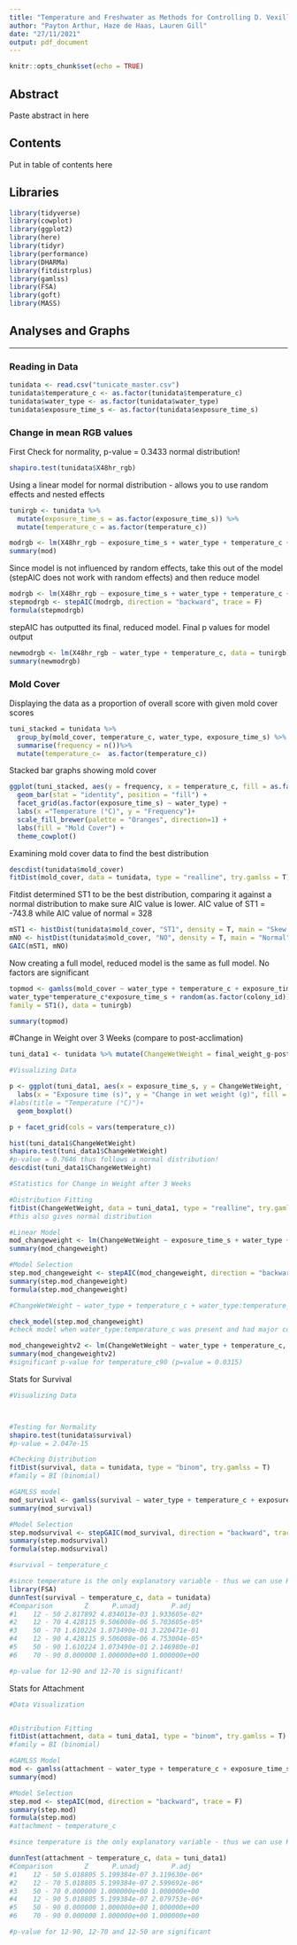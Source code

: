 ```yaml
---
title: "Temperature and Freshwater as Methods for Controlling D. Vexillum Biofouling"
author: "Payton Arthur, Haze de Haas, Lauren Gill"
date: "27/11/2021"
output: pdf_document
---
```


```r
knitr::opts_chunk$set(echo = TRUE)
```

## Abstract
Paste abstract in here

## Contents
Put in table of contents here

## Libraries

```r
library(tidyverse)
library(cowplot)
library(ggplot2)
library(here)
library(tidyr)
library(performance)
library(DHARMa)
library(fitdistrplus)
library(gamlss)
library(FSA)
library(goft)
library(MASS)
```

## Analyses and Graphs
***
### Reading in Data

```r
tunidata <- read.csv("tunicate_master.csv")
tunidata$temperature_c <- as.factor(tunidata$temperature_c)
tunidata$water_type <- as.factor(tunidata$water_type)
tunidata$exposure_time_s <- as.factor(tunidata$exposure_time_s)

```
### Change in mean RGB values

First Check for normality, p-value = 0.3433 normal distribution!
```r
shapiro.test(tunidata$X48hr_rgb)
```

Using a linear model for normal distribution - allows you to use random effects and nested effects 

```r
tunirgb <- tunidata %>% 
  mutate(exposure_time_s = as.factor(exposure_time_s)) %>% 
  mutate(temperature_c = as.factor(temperature_c))

modrgb <- lm(X48hr_rgb ~ exposure_time_s + water_type + temperature_c + exposure_time_s*water_type*temperature_c + (1|colony_id), family = gaussian, data = tunirgb)
summary(mod)
```

Since model is not influenced by random effects, take this out of the model (stepAIC does not work with random effects) and then reduce model 

```r
modrgb <- lm(X48hr_rgb ~ exposure_time_s + water_type + temperature_c + exposure_time_s*water_type*temperature_c, family = gaussian, data = tunirgb)
stepmodrgb <- stepAIC(modrgb, direction = "backward", trace = F)
formula(stepmodrgb)
```

stepAIC has outputted its final, reduced model. Final p values for model output
```r
newmodrgb <- lm(X48hr_rgb ~ water_type + temperature_c, data = tunirgb)
summary(newmodrgb)
```


### Mold Cover

Displaying the data as a proportion of overall score with given mold cover scores
```r
tuni_stacked = tunidata %>%
  group_by(mold_cover, temperature_c, water_type, exposure_time_s) %>%
  summarise(frequency = n())%>%
  mutate(temperature_c=  as.factor(temperature_c))
```

Stacked bar graphs showing mold cover
```r
ggplot(tuni_stacked, aes(y = frequency, x = temperature_c, fill = as.factor(mold_cover))) +
  geom_bar(stat = "identity", position = "fill") +
  facet_grid(as.factor(exposure_time_s) ~ water_type) +
  labs(x ="Temperature (°C)", y = "Frequency")+
  scale_fill_brewer(palette = "Oranges", direction=1) +
  labs(fill = "Mold Cover") +
  theme_cowplot()
```


Examining mold cover data to find the best distribution

```r
descdist(tunidata$mold_cover)
fitDist(mold_cover, data = tunidata, type = "realline", try.gamlss = T)
```

Fitdist determined ST1 to be the best distribution, comparing it against a normal distribution to make sure AIC value is lower. AIC value of ST1 = -743.8 while AIC value of normal = 328
```r
mST1 <- histDist(tunidata$mold_cover, "ST1", density = T, main = "Skew t (Azzalini type 1)")
mNO <- histDist(tunidata$mold_cover, "NO", density = T, main = "Normal")
GAIC(mST1, mNO)
```


Now creating a full model, reduced model is the same as full model. No factors are significant
```r
topmod <- gamlss(mold_cover ~ water_type + temperature_c + exposure_time_s +
water_type*temperature_c*exposure_time_s + random(as.factor(colony_id)), 
family = ST1(), data = tunirgb)

summary(topmod)
```


#Change in Weight over 3 Weeks (compare to post-acclimation)

```r
tuni_data1 <- tunidata %>% mutate(ChangeWetWeight = final_weight_g-post_acclimation_weight_g)

#Visualizing Data

p <- ggplot(tuni_data1, aes(x = exposure_time_s, y = ChangeWetWeight, fill = water_type))+
  labs(x = "Exposure time (s)", y = "Change in wet weight (g)", fill = "Water type")+
#labs(title = "Temperature (°C)")+
  geom_boxplot()

p + facet_grid(cols = vars(temperature_c))

hist(tuni_data1$ChangeWetWeight)
shapiro.test(tuni_data1$ChangeWetWeight)
#p-value = 0.7646 thus follows a normal distribution!
descdist(tuni_data1$ChangeWetWeight)

#Statistics for Change in Weight after 3 Weeks

#Distribution Fitting
fitDist(ChangeWetWeight, data = tuni_data1, type = "realline", try.gamlss = T)
#this also gives normal distribution

#Linear Model
mod_changeweight <- lm(ChangeWetWeight ~ exposure_time_s + water_type + temperature_c + exposure_time_s*water_type*temperature_c, family = gaussian, data = tuni_data1)
summary(mod_changeweight)

#Model Selection
step.mod_changeweight <- stepAIC(mod_changeweight, direction = "backward", trace = F)
summary(step.mod_changeweight)
formula(step.mod_changeweight)

#ChangeWetWeight ~ water_type + temperature_c + water_type:temperature_c

check_model(step.mod_changeweight)
#check model when water_type:temperature_c was present and had major collinearity issues, thus removed water_type:temperature and check model again and collinearity issues were solved

mod_changeweightv2 <- lm(ChangeWetWeight ~ water_type + temperature_c, family = gaussian, data = tuni_data1)
summary(mod_changeweightv2)
#significant p-value for temperature_c90 (p=value = 0.0315)

```

Stats for Survival
```r
#Visualizing Data 



#Testing for Normality
shapiro.test(tunidata$survival)
#p-value = 2.047e-15

#Checking Distribution
fitDist(survival, data = tunidata, type = "binom", try.gamlss = T)
#family = BI (binomial)

#GAMLSS model 
mod_survival <- gamlss(survival ~ water_type + temperature_c + exposure_time_s + water_type*temperature_c*exposure_time_s + random(as.factor(colony_id)), family = BI, data = tunidata)
summary(mod_survival)

#Model Selection
step.modsurvival <- stepGAIC(mod_survival, direction = "backward", trace = F)
summary(step.modsurvival)
formula(step.modsurvival)

#survival ~ temperature_c

#since temperature is the only explanatory variable - thus we can use Kruskal-Wallis Test to see p-values comparing temperatures to controls
library(FSA)
dunnTest(survival ~ temperature_c, data = tunidata)
#Comparison        Z      P.unadj        P.adj
#1    12 - 50 2.817892 4.834013e-03 1.933605e-02*
#2    12 - 70 4.428115 9.506008e-06 5.703605e-05*
#3    50 - 70 1.610224 1.073490e-01 3.220471e-01
#4    12 - 90 4.428115 9.506008e-06 4.753004e-05*
#5    50 - 90 1.610224 1.073490e-01 2.146980e-01
#6    70 - 90 0.000000 1.000000e+00 1.000000e+00

#p-value for 12-90 and 12-70 is significant!
```


Stats for Attachment
```r
#Data Visualization


#Distribution Fitting
fitDist(attachment, data = tuni_data1, type = "binom", try.gamlss = T)
#family = BI (binomial)

#GAMLSS Model
mod <- gamlss(attachment ~ water_type + temperature_c + exposure_time_s + water_type*temperature_c*exposure_time_s, family = BI, data = tuni_data1)
summary(mod)

#Model Selection
step.mod <- stepAIC(mod, direction = "backward", trace = F)
summary(step.mod)
formula(step.mod)
#attachment ~ temperature_c

#since temperature is the only explanatory variable - thus we can use Kruskal-Wallis Test to see p-values comparing temperatures to controls

dunnTest(attachment ~ temperature_c, data = tuni_data1)
#Comparison        Z      P.unadj        P.adj
#1    12 - 50 5.018805 5.199384e-07 3.119630e-06*
#2    12 - 70 5.018805 5.199384e-07 2.599692e-06*
#3    50 - 70 0.000000 1.000000e+00 1.000000e+00
#4    12 - 90 5.018805 5.199384e-07 2.079753e-06*
#5    50 - 90 0.000000 1.000000e+00 1.000000e+00
#6    70 - 90 0.000000 1.000000e+00 1.000000e+00

#p-value for 12-90, 12-70 and 12-50 are significant

```
